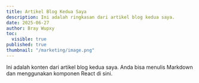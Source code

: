 ```yaml
---
title: Artikel Blog Kedua Saya
description: Ini adalah ringkasan dari artikel blog kedua saya.
date: 2025-06-27
author: Bray Wupxy
toc:
  visible: true
published: true
thumbnail: "/marketing/image.png"
---
```


Ini adalah konten dari artikel blog kedua saya. Anda bisa menulis Markdown dan menggunakan komponen React di sini.
